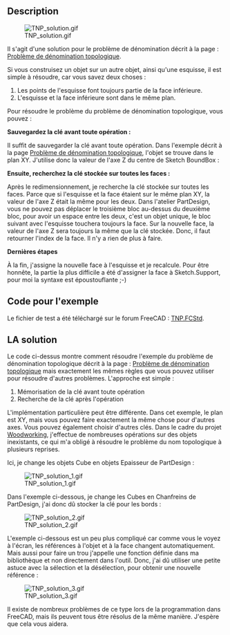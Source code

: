 <languages/>

{{Macro/fr
|Name=Macro TNP solution
|Name/fr=Macro TNP solution
|Icon=TNP_solution.png
|Description=Il s'agit d'une solution pour le problème de dénomination topologique
|Author=Dprojects
|Download=[https://wiki.freecad.org/images/e/e4/TNP_solution.png Icône de la barre d'outils]
|Date=2022-08-16
|Version=1.0
}}

==Description==

[[File:TNP_solution.gif]]

Il s'agit d'une solution pour le problème de dénomination  décrit à la page : [[Topological_naming_problem/fr|Problème de dénomination topologique]].

Si vous construisez un objet sur un autre objet, ainsi qu'une esquisse, il est simple à résoudre, car vous savez deux choses :

# Les points de l'esquisse font toujours partie de la face inférieure.
# L'esquisse et la face inférieure sont dans le même plan. 

Pour résoudre le problème du problème de dénomination topologique, vous pouvez :

'''Sauvegardez la clé avant toute opération :'''

Il suffit de sauvegarder la clé avant toute opération. Dans l'exemple décrit à la page [[Topological_naming_problem/fr|Problème de dénomination topologique]], l'objet se trouve dans le plan XY. J'utilise donc la valeur de l'axe Z du centre de Sketch BoundBox :

{{MacroCode|code=
ad = FreeCAD.ActiveDocument
p2 = ad.Pad002
s2 = p2.Profile[0]
key = round(s2.Shape.BoundBox.Center[2], precision)
}}

'''Ensuite, recherchez la clé stockée sur toutes les faces :'''

Après le redimensionnement, je recherche la clé stockée sur toutes les faces. Parce que si l'esquisse et la face étaient sur le même plan XY, la valeur de l'axe Z était la même pour les deux. Dans l'atelier PartDesign, vous ne pouvez pas déplacer le troisième bloc au-dessus du deuxième bloc, pour avoir un espace entre les deux, c'est un objet unique, le bloc suivant avec l'esquisse touchera toujours la face. Sur la nouvelle face, la valeur de l'axe Z sera toujours la même que la clé stockée. Donc, il faut retourner l'index de la face. Il n'y a rien de plus à faire. 

{{MacroCode|code=

def getFaceIndex(iObj, iBB):
	
	index = 0	

	for f in iObj.Shape.Faces:

		index += 1
		bb = round(f.BoundBox.Center[2], precision)
		if bb == iBB:
			return index

	return -1

}}

'''Dernières étapes'''

À la fin, j'assigne la nouvelle face à l'esquisse et je recalcule. Pour être honnête, la partie la plus difficile a été d'assigner la face à Sketch.Support, pour moi la syntaxe est époustouflante ;-)

<span id="Code_for_the_example"></span>
==Code pour l'exemple==

Le fichier de test a été téléchargé sur le forum FreeCAD : [https://forum.freecadweb.org/download/file.php?id=198537 TNP.FCStd]. 

{{MacroCode|code=

__Title__="TNP_solution"
__Author__ = "Dprojects"
__Version__ = "1.0"
__Date__    = "2022-08-16"
__Comment__ = ""
__Web__ = "https://github.com/dprojects/Woodworking"
__Wiki__ = "https://wiki.freecadweb.org/TNP_solution"
__Icon__  = "https://wiki.freecad.org/images/e/e4/TNP_solution.png"
__IconW__  = "https://wiki.freecad.org/images/e/e4/TNP_solution.png"
__Help__ = "solution for Topological Naming Problem"
__Status__ = "stable"
__Requires__ = ""
__Communication__ = "http://www.freecadweb.org/wiki/index.php?title=User:Dprojects"

# ####################################################################
#
# This is solution for Topological Naming Problem described at 
# https://wiki.freecadweb.org/Topological_naming_problem
#
# MIT License
# 
# Copyright (c) 2022 Darek L github.com/dprojects
# 
# Permission is hereby granted, free of charge, to any 
# person obtaining a copy of this software and associated 
# documentation files (the "Software"), to deal in the 
# Software without restriction, including without limitation 
# the rights to use, copy, modify, merge, publish, distribute, 
# sublicense, and/or sell copies of the Software, and to permit 
# persons to whom the Software is furnished to do so, subject 
# to the following conditions:
# 
# The above copyright notice and this permission notice shall 
# be included in all copies or substantial portions of the Software.
# 
# THE SOFTWARE IS PROVIDED "AS IS", WITHOUT WARRANTY OF ANY KIND, 
# EXPRESS OR IMPLIED, INCLUDING BUT NOT LIMITED TO THE WARRANTIES 
# OF MERCHANTABILITY, FITNESS FOR A PARTICULAR PURPOSE AND 
# NONINFRINGEMENT. IN NO EVENT SHALL THE AUTHORS OR COPYRIGHT 
# HOLDERS BE LIABLE FOR ANY CLAIM, DAMAGES OR OTHER LIABILITY, 
# WHETHER IN AN ACTION OF CONTRACT, TORT OR OTHERWISE, ARISING FROM, 
# OUT OF OR IN CONNECTION WITH THE SOFTWARE OR THE USE OR OTHER 
# DEALINGS IN THE SOFTWARE.
# 
# ####################################################################

import FreeCAD

# this should be set according 
# FreeCAD user GUI precision settings
precision = 5

# global settings
ad = FreeCAD.ActiveDocument

# middle object to be resized
p1 = ad.Pad001
s1 = p1.Profile[0]

# top object bottom to store key
p2 = ad.Pad002
s2 = p2.Profile[0]

# ####################################################################
def getFaceIndex(iObj, iBB):
	
	index = 0	

	for f in iObj.Shape.Faces:

		index += 1
		bb = round(f.BoundBox.Center[2], precision)
		
		FreeCAD.Console.PrintMessage("\n")
		FreeCAD.Console.PrintMessage(index)
		FreeCAD.Console.PrintMessage(" ")
		FreeCAD.Console.PrintMessage(bb)

		if bb == iBB:
			FreeCAD.Console.PrintMessage(" <=== found")
			return index

	return -1

# ####################################################################
def makeTNP():

	# set key
	key = round(s2.Shape.BoundBox.Center[2], precision)

	# resize and cause TNP
	s1.setDatum(9, FreeCAD.Units.Quantity('350'))

	# recompute
	s1.recompute()
	p1.recompute()
	ad.recompute()

	FreeCAD.Console.PrintMessage("\n\n")
	FreeCAD.Console.PrintMessage("Stored key:"+str(key))
	FreeCAD.Console.PrintMessage("\n")

	# search all faces for solution
	solutionIndex = getFaceIndex(p1, key)
	solution = "Face"+str(solutionIndex)
	
	FreeCAD.Console.PrintMessage("\n\n")
	FreeCAD.Console.PrintMessage("Solution: "+solution)
	
	# set exact face to Sketch
	s2.Support = (p1, (solution,))
	ad.recompute()

# ####################################################################
def moveBack():

	s1.setDatum(9, FreeCAD.Units.Quantity('250'))
	s2.Support = (p1, ('Face13',))
	ad.recompute()

# ####################################################################
# main
# ####################################################################

# uncomment what you want
makeTNP()
#moveBack()

# ####################################################################

}}

<span id="THE_Solution"></span>
==LA solution==

Le code ci-dessus montre comment résoudre l'exemple du problème de dénomination topologique décrit à la page : [[Topological_naming_problem/fr|Problème de dénomination topologique]] mais exactement les mêmes règles que vous pouvez utiliser pour résoudre d'autres problèmes. L'approche est simple :

# Mémorisation de la clé avant toute opération
# Recherche de la clé après l'opération

L'implémentation particulière peut être différente. Dans cet exemple, le plan est XY, mais vous pouvez faire exactement la même chose pour d'autres axes. Vous pouvez également choisir d'autres clés. Dans le cadre du projet [https://github.com/dprojects/Woodworking Woodworking], j'effectue de nombreuses opérations sur des objets inexistants, ce qui m'a obligé à résoudre le problème du nom topologique à plusieurs reprises. 

Ici, je change les objets Cube en objets Epaisseur de PartDesign :

[[File:TNP_solution_1.gif]]

Dans l'exemple ci-dessous, je change les Cubes en Chanfreins de PartDesign, j'ai donc dû stocker la clé pour les bords : 

[[File:TNP_solution_2.gif]]

L'exemple ci-dessous est un peu plus compliqué car comme vous le voyez à l'écran, les références à l'objet et à la face changent automatiquement. Mais aussi pour faire un trou j'appelle une fonction définie dans ma bibliothèque et non directement dans l'outil. Donc, j'ai dû utiliser une petite astuce avec la sélection et la désélection, pour obtenir une nouvelle référence :

[[File:TNP_solution_3.gif]]
 

Il existe de nombreux problèmes de ce type lors de la programmation dans FreeCAD, mais ils peuvent tous être résolus de la même manière. J'espère que cela vous aidera.


{{clear}}